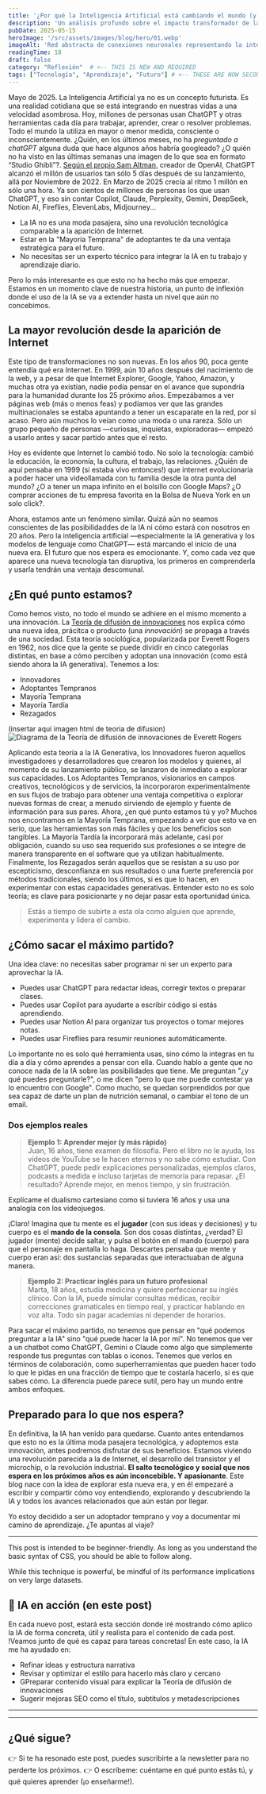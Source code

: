 ```yaml
---
title: '¿Por qué la Inteligencia Artificial está cambiando el mundo (y tú deberías sumarte al cambio)?'
description: 'Un análisis profundo sobre el impacto transformador de la IA en la sociedad moderna y cómo puedes adaptarte y prosperar.'
pubDate: 2025-05-15 
heroImage: '/src/assets/images/blog/hero/01.webp'
imageAlt: 'Red abstracta de conexiones neuronales representando la inteligencia artificial'
readingTime: 18
draft: false
category: "Reflexión"  # <-- THIS IS NEW AND REQUIRED
tags: ["Tecnología", "Aprendizaje", "Futuro"] # <-- THESE ARE NOW SECONDARY TAGS
---
```


 

Mayo de 2025. La Inteligencia Artificial ya no es un concepto futurista. Es una realidad cotidiana que se está integrando en nuestras vidas a una velocidad asombrosa. Hoy, millones de personas usan ChatGPT y otras herramientas cada día para trabajar, aprender, crear o resolver problemas. Todo el mundo la utiliza en mayor o menor medida, consciente o inconscientemente.  ¿Quién, en los últimos meses, no ha *preguntado a chatGPT* alguna duda que hace algunos años habría googleado?
¿O quién no ha visto en las últimas semanas una imagen de lo que sea en formato “Studio Ghibli”?. [Según el propio Sam Altman](https://x.com/sama/status/1906771292390666325), creador de OpenAI, ChatGPT alcanzó el millón de usuarios tan sólo 5 días después de su lanzamiento, allá por Noviembre de 2022. En Marzo de 2025 crecía al ritmo 1 millón en sólo una hora. Ya son cientos de millones de personas los que usan ChatGPT, y eso sin contar Copilot, Claude, Perplexity, Gemini, DeepSeek, Notion AI, Fireflies, ElevenLabs, Midjourney...
     
<KeyTakeaways title="En Resumen">
  - La IA no es una moda pasajera, sino una revolución tecnológica comparable a la aparición de Internet.
  - Estar en la "Mayoría Temprana" de adoptantes te da una ventaja estratégica para el futuro.
  - No necesitas ser un experto técnico para integrar la IA en tu trabajo y aprendizaje diario.
</KeyTakeaways>

Pero lo más interesante es que esto no ha hecho más que empezar. Estamos en un momento clave de nuestra historia, un punto de inflexión donde el uso de la IA se va a extender hasta un nivel que aún no concebimos.

## La mayor revolución desde la aparición de Internet

Este tipo de transformaciones no son nuevas. En los años 90, poca gente entendía qué era Internet. En 1999, aún 10 años después del nacimiento de la web, y a pesar de que Internet Explorer, Google, Yahoo, Amazon, y muchas otra ya existían, nadie podía pensar en el avance que supondría para la humanidad durante los 25 próximo años. Empezábamos a ver páginas web (más o menos feas) y podíamos ver que las grandes multinacionales se estaba apuntando a tener un escaparate en la red, por si acaso. Pero aún muchos lo veían como una moda o una rareza. Sólo un grupo pequeño de personas —curiosas, inquietas, exploradoras— empezó a usarlo antes y sacar partido antes que el resto. 

Hoy es evidente que Internet lo cambió todo. No solo la tecnología: cambió la educación, la economía, la cultura, el trabajo, las relaciones. ¿Quién de aquí pensaba en 1999 (si estaba vivo entonces!) que internet evolucionaría a poder hacer una videollamada con tu familia desde la otra punta del mundo? ¿O a tener un mapa infinito en el bolsillo con Google Maps? ¿O comprar acciones de tu empresa favorita en la Bolsa de Nueva York en un solo click?.

 Ahora, estamos ante un fenómeno similar. Quizá aún no seamos conscientes de las posibilidaddes de la IA ni cómo estará con nosotros en 20 años. Pero la inteligencia artificial —especialmente la IA generativa y los modelos de lenguaje como ChatGPT— está marcando el inicio de una nueva era. El futuro que nos espera es emocionante. Y, como cada vez que aparece una nueva tecnología tan disruptiva, los primeros en comprenderla y usarla tendrán una ventaja descomunal.

## ¿En qué punto estamos?

Como hemos visto, no todo el mundo se adhiere en el mismo momento a una innovación. La [Teoría de difusión de innovaciones](https://es.wikipedia.org/wiki/Difusi%C3%B3n_de_innovaciones) nos explica cómo una nueva idea, prácitca o producto (una *innovación*) se propaga a través de una sociedad. Esta teoría sociológica, popularizada por Everett Rogers en 1962, nos dice que la gente se puede dividir en cinco categorías distintas, en base a cómo perciben y adoptan una innovación (como está siendo ahora la IA generativa). Tenemos a los:

- Innovadores
- Adoptantes Tempranos
- Mayoría Temprana
- Mayoría Tardía
- Rezagados

(insertar aqui imagen html de teoria de difusion)
<Image src={teoriaInnovadoresImg} alt="Diagrama de la Teoría de difusión de innovaciones de Everett Rogers" class="rounded-lg shadow-md" />

Aplicando esta teoría a la IA Generativa, los Innovadores fueron aquellos investigadores y desarrolladores que crearon los modelos y quienes, al momento de su lanzamiento público, se lanzaron de inmediato a explorar sus capacidades. Los Adoptantes Tempranos, visionarios en campos creativos, tecnológicos y de servicios, la incorporaron experimentalmente en sus flujos de trabajo para obtener una ventaja competitiva o explorar nuevas formas de crear, a menudo sirviendo de ejemplo y fuente de información para sus pares. Ahora, ¿en qué punto estamos tú y yo? Muchos nos encontramos en la Mayoría Temprana, empezando a ver que esto va en serio, que las herramientas son más fáciles y que los beneficios son tangibles. La Mayoría Tardía la incorporará más adelante, casi por obligación, cuando su uso sea requerido sus profesiones o se integre de manera transparente en el software que ya utilizan habitualmente. Finalmente, los Rezagados serán aquellos que se resistan a su uso por escepticismo, desconfianza en sus resultados o una fuerte preferencia por métodos tradicionales, siendo los últimos, si es que lo hacen, en experimentar con estas capacidades generativas. Entender esto no es solo teoría; es clave para posicionarte y no dejar pasar esta oportunidad única.

> Estás a tiempo de subirte a esta ola como alguien que aprende, experimenta y lidera el cambio.


## ¿Cómo sacar el máximo partido?

Una idea clave: no necesitas saber programar ni ser un experto para aprovechar la IA.

- Puedes usar ChatGPT para redactar ideas, corregir textos o preparar clases.
- Puedes usar Copilot para ayudarte a escribir código si estás aprendiendo.
- Puedes usar Notion AI para organizar tus proyectos o tomar mejores notas.
- Puedes usar Fireflies para resumir reuniones automáticamente.

Lo importante no es solo qué herramienta usas, sino cómo la integras en tu día a día y cómo aprendes a pensar con ella. Cuando hablo a gente que no conoce nada de la IA sobre las posibilidades que tiene. Me preguntan "¿y qué puedes preguntarle?", o me dicen "pero lo que me puede contestar ya lo encuentro con Google". Como mucho, se quedan sorprendidos por que sea capaz de darte un plan de nutrición semanal, o cambiar el tono de un email.

### Dos ejemplos reales
> **Ejemplo 1: Aprender mejor (y más rápido)**  
Juan, 16 años, tiene examen de filosofía. Pero el libro no le ayuda, los vídeos de YouTube se le hacen eternos y no sabe cómo estudiar.
Con ChatGPT, puede pedir explicaciones personalizadas, ejemplos claros, podcasts a medida e incluso tarjetas de memoria para repasar.
¿El resultado? Aprende mejor, en menos tiempo, y sin frustración.

<Conversation>
  <Message from="user" speaker="Juan" avatar="🧑‍🎓">
    <p>Explícame el dualismo cartesiano como si tuviera 16 años y usa una analogía con los videojuegos.</p>
  </Message>
  <Message from="ai" speaker="ChatGPT" avatar="🤖">
    <p>¡Claro! Imagina que tu mente es el <strong>jugador</strong> (con sus ideas y decisiones) y tu cuerpo es el <strong>mando de la consola</strong>. Son dos cosas distintas, ¿verdad? El jugador (mente) decide saltar, y pulsa el botón en el mando (cuerpo) para que el personaje en pantalla lo haga. Descartes pensaba que mente y cuerpo eran así: dos sustancias separadas que interactuaban de alguna manera.</p>
  </Message>
</Conversation>


>  **Ejemplo 2: Practicar inglés para un futuro profesional**  
Marta, 18 años, estudia medicina y quiere perfeccionar su inglés clínico.
Con la IA, puede simular consultas médicas, recibir correcciones gramaticales en tiempo real, y practicar hablando en voz alta. Todo sin pagar academias ni depender de horarios.


Para sacar el máximo partido, no tenemos que pensar en "qué podemos preguntar a la IA" sino "qué puede hacer la IA por mi". No tenemos que ver a un chatbot como ChatGPT, Gemini o Claude como algo que simplemente responde tus preguntas con tablas o iconos. Tenemos que verlos en términos de colaboración, como superherramientas que pueden hacer todo lo que le pidas en una fracción de tiempo que te costaría hacerlo, si es que sabes cómo. La diferencia puede parece sutil, pero hay un mundo entre ambos enfoques.


## Preparado para lo que nos espera? 

En definitiva, la IA han venido para quedarse. Cuanto antes entendamos que esto no es la última moda pasajera tecnológica, y adoptemos esta innovación, antes podremos disfrutar de sus beneficios. Estamos viviendo una revolución parecida a la de Internet, el desarrollo del transistor y el microchip, o la revolución industrial. **El salto tecnológico y social que nos espera en los próximos años es aún inconcebible. Y apasionante**. Este blog nace con la idea de explorar esta nueva era, y en él empezaré a escribir y compartir cómo voy entendiendo, explorando y descubriendo la IA y todos los avances relacionados que aún están por llegar.

Yo estoy decidido a ser un adoptador temprano y voy a documentar mi camino de aprendizaje. ¿Te apuntas al viaje?

--- 

<Callout type="info" title="Intended Audience">
  <p>This post is intended to be beginner-friendly. As long as you understand the basic syntax of CSS, you should be able to follow along.</p>
</Callout>

<Callout type="warning" title="A Word of Caution">
  <p>While this technique is powerful, be mindful of its performance implications on very large datasets.</p>
</Callout>


## 🤖 IA en acción (en este post)

En cada nuevo post, estará esta sección donde iré mostrando cómo aplico la IA de forma concreta, útil y realista para el contenido de cada post. !Veamos junto de qué es capaz para tareas concretas! En este caso, la IA me ha ayudado en:

- Refinar ideas y estructura narrativa
- Revisar y optimizar el estilo para hacerlo más claro y cercano
- GPreparar contenido visual para explicar la Teoría de difusión de innovaciones
- Sugerir mejoras SEO como el título, subtítulos y metadescripciones

---
---

## ¿Qué sigue?

👉 Si te ha resonado este post, puedes suscribirte a la newsletter para no perderte los próximos.
👉 O escríbeme: cuéntame en qué punto estás tú, y qué quieres aprender (¡o enseñarme!).
